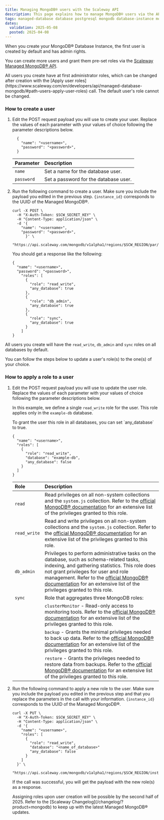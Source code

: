 ```yaml
---
title: Managing MongoDB® users with the Scaleway API
description: This page explains how to manage MongoDB® users via the API
tags: managed-database database postgresql mongodb database-instance mongodb
dates:
  validation: 2025-05-08
  posted: 2025-04-08
---
```


When you create your MongoDB® Database Instance, the first user is created by default and has admin rights.

You can create more users and grant them pre-set roles via the [Scaleway Managed MongoDB® API](https://www.scaleway.com/en/developers/api/managed-database-mongodb/).

<Message type="important">
  All users you create have at first administrator roles, which can be changed after creation with the [Apply user roles](https://www.scaleway.com/en/developers/api/managed-database-mongodb/#path-users-apply-user-roles) call. The default user's role cannot be changed.
</Message>

### How to create a user

1. Edit the POST request payload you will use to create your user. Replace the values of each parameter with your values of choice following the parameter descriptions below.
    ```
      {
        "name": "<username>",
        "password": "<password>",
      }
    ```

    | Parameter        | Description                                                        |
    | :--------------- | :----------------------------------------------------------------- |
    | `name`     | Set a name for the database user. |
    | `password`           | Set a password for the database user.|

2. Run the following command to create a user. Make sure you include the payload you edited in the previous step. `{instance_id}` corresponds to the UUID of the Managed MongoDB®.
    ```
    curl -X POST \
      -H "X-Auth-Token: $SCW_SECRET_KEY" \
      -H "Content-Type: application/json" \
      -d '{
        "name": "<username>",
        "password": "<password>",
          }' \
      "https://api.scaleway.com/mongodb/v1alpha1/regions/$SCW_REGION/par/instances/{instance_id}/users"
    ```

    You should get a response like the following:
    ```
    {
      "name": "<username>",
      "password": "<password>",
        "roles": [
          {
            "role": "read_write",
            "any_database": true
          },
          {
            "role": "db_admin",
            "any_database": true
          },
          {
            "role": "sync",
            "any_database": true
          }
        ]
    }
    ```

All users you create will have the `read_write`, `db_admin` and `sync` roles on all databases by default.

You can follow the steps below to update a user's role(s) to the one(s) of your choice.

### How to apply a role to a user

1. Edit the POST request payload you will use to update the user role. Replace the values of each parameter with your values of choice following the parameter descriptions below.

    In this example, we define a single `read_write` role for the user. This role applies only in the `example-db` database.

    <Message type="tip">
      To grant the user this role in all databases, you can set `any_database` to true.
    </Message>

    ```
    {
      "name": "<username>",
      "roles": [
        {
          "role": "read_write",
          "database": "example-db",
          "any_database": false
        }
      ]
    }
    ```

    | Role        | Description                                                        |
    | :--------------- | :----------------------------------------------------------------- |
    | `read`     | Read privileges on all non-system collections and the `system.js` collection. Refer to the [official MongoDB® documentation](https://www.mongodb.com/docs/manual/reference/built-in-roles/#mongodb-authrole-read) for an extensive list of the privileges granted to this role. |
    | `read_write`           | Read and write privileges on all non-system collections and the `system.js` collection. Refer to the [official MongoDB® documentation](https://www.mongodb.com/docs/manual/reference/built-in-roles/#mongodb-authrole-readWrite) for an extensive list of the privileges granted to this role. |
    | `db_admin`           | Privileges to perform administrative tasks on the database, such as schema-related tasks, indexing, and gathering statistics. This role does not grant privileges for user and role management. Refer to the [official MongoDB® documentation](https://www.mongodb.com/docs/manual/reference/built-in-roles/#mongodb-authrole-dbAdmin) for an extensive list of the privileges granted to this role. |
    | `sync`           | Role that aggregates three MongoDB roles:   |
    |            | `clusterMonitor` - Read-only access to monitoring tools. Refer to the [official MongoDB® documentation](https://www.mongodb.com/docs/upcoming/reference/built-in-roles/#mongodb-authrole-clusterMonitor) for an extensive list of the privileges granted to this role.  |
    |            | `backup` -  Grants the minimal privileges needed to back up data. Refer to the [official MongoDB® documentation](https://www.mongodb.com/docs/upcoming/reference/built-in-roles/#mongodb-authrole-backup) for an extensive list of the privileges granted to this role. |
    |            | `restore` - Grants the privileges needed to restore data from backups. Refer to the [official MongoDB® documentation](https://www.mongodb.com/docs/upcoming/reference/built-in-roles/#mongodb-authrole-restore) for an extensive list of the privileges granted to this role.   |

2. Run the following command to apply a new role to the user. Make sure you include the payload you edited in the previous step and that you replace the parameters in the call with your information. `{instance_id}` corresponds to the UUID of the Managed MongoDB®.

    ```
    curl -X PUT \
      -H "X-Auth-Token: $SCW_SECRET_KEY" \
      -H "Content-Type: application/json" \
      -d '{
        "name": "<username>",
        "roles": [
          {
            "role": "read_write",
            "database": "<name_of_database>"
            "any_database": false
          }
        ]
      }' \
      "https://api.scaleway.com/mongodb/v1alpha1/regions/$SCW_REGION/instances/{instance_id}/roles"
    ```

    If the call was successful, you will get the payload with the new role(s) as a response.

    <Message type="note">
      Assigning roles upon user creation will be possible by the second half of 2025. Refer to the [Scaleway Changelog](/changelog/?product=mongodb) to keep up with the latest Managed MongoDB® updates.
    </Message>


